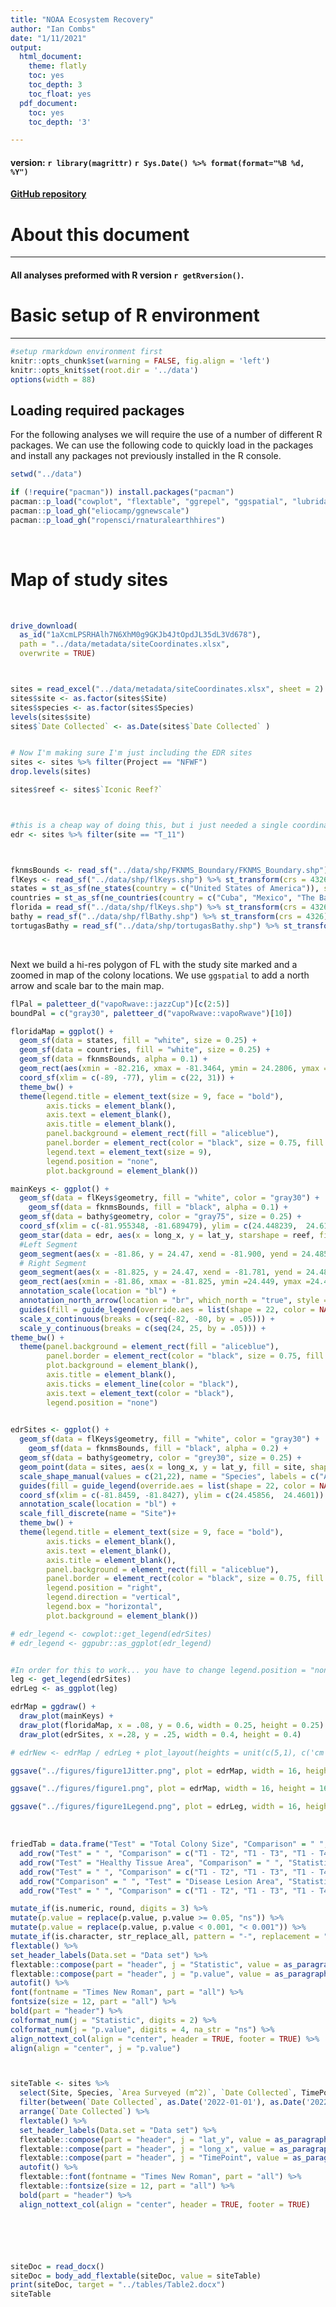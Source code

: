 ```yaml
---
title: "NOAA Ecosystem Recovery"
author: "Ian Combs"
date: "1/11/2021"
output:
  html_document:
    theme: flatly
    toc: yes
    toc_depth: 3
    toc_float: yes
  pdf_document:
    toc: yes
    toc_depth: '3'

---
```



#### version: `r library(magrittr)` `r Sys.Date() %>% format(format="%B %d, %Y")`

#### [GitHub repository](https://github.com/icombs2017/photogrammetryNOAA.git){target="_blank"}

# About this document
***
#### All analyses preformed with R version `r getRversion()`.


# Basic setup of R environment
***

```r
#setup rmarkdown environment first
knitr::opts_chunk$set(warning = FALSE, fig.align = 'left')
knitr::opts_knit$set(root.dir = '../data')
options(width = 88)
```

## Loading required packages
For the following analyses we will require the use of a number of different R packages. We can use the following code to quickly load in the packages and install any packages not previously installed in the R console.

```r
setwd("../data")

if (!require("pacman")) install.packages("pacman")
pacman::p_load("cowplot", "flextable", "ggrepel", "ggspatial", "lubridate", "officer", "paletteer", "patchwork", "rgdal", "rnaturalearth", "sf", "tidyverse", "gdata", "rgeos", "readxl", "ggstar", "cowplot", "ggpubr", "googledrive")
pacman::p_load_gh("eliocamp/ggnewscale")
pacman::p_load_gh("ropensci/rnaturalearthhires")
```
<br>

# Map of study sites

<br>

```r

drive_download(
  as_id("1aXcmLPSRHAlh7N6XhM0g9GKJb4JtOpdJL35dL3Vd678"),
  path = "../data/metadata/siteCoordinates.xlsx", 
  overwrite = TRUE)



sites = read_excel("../data/metadata/siteCoordinates.xlsx", sheet = 2)
sites$site <- as.factor(sites$Site)
sites$species <- as.factor(sites$Species)
levels(sites$site)
sites$`Date Collected` <- as.Date(sites$`Date Collected` )


# Now I'm making sure I'm just including the EDR sites
sites <- sites %>% filter(Project == "NFWF")
drop.levels(sites)

sites$reef <- sites$`Iconic Reef?`    



#this is a cheap way of doing this, but i just needed a single coordinate for the site as a whole, so subsetting one site from EDR and using that for my "EDR" designation
edr <- sites %>% filter(site == "T_11")



fknmsBounds <- read_sf("../data/shp/FKNMS_Boundary/FKNMS_Boundary.shp") %>% st_transform(crs = 4326)
flKeys <- read_sf("../data/shp/flKeys.shp") %>% st_transform(crs = 4326)
states = st_as_sf(ne_states(country = c("United States of America")), scale = "large")
countries = st_as_sf(ne_countries(country = c("Cuba", "Mexico", "The Bahamas"), scale = "large"))
florida = read_sf("../data/shp/flKeys.shp") %>% st_transform(crs = 4326)
bathy = read_sf("../data/shp/flBathy.shp") %>% st_transform(crs = 4326) %>% subset(subset = DATASET %in% c("fl_shelf", "fl_coast"))
tortugasBathy = read_sf("../data/shp/tortugasBathy.shp") %>% st_transform(crs = 4326)

```
<br>

Next we build a hi-res polygon of FL with the study site marked and a zoomed in map of the colony locations. We use `ggspatial` to add a north arrow and scale bar to the main map.
```r
flPal = paletteer_d("vapoRwave::jazzCup")[c(2:5)]
boundPal = c("gray30", paletteer_d("vapoRwave::vapoRwave")[10])

floridaMap = ggplot() +
  geom_sf(data = states, fill = "white", size = 0.25) +
  geom_sf(data = countries, fill = "white", size = 0.25) +
  geom_sf(data = fknmsBounds, alpha = 0.1) +
  geom_rect(aes(xmin = -82.216, xmax = -81.3464, ymin = 24.2806, ymax =24.8452), color = paletteer_d("vapoRwave::vapoRwave")[6], fill = NA, size = 1) +
  coord_sf(xlim = c(-89, -77), ylim = c(22, 31)) +
  theme_bw() +
  theme(legend.title = element_text(size = 9, face = "bold"),
        axis.ticks = element_blank(),
        axis.text = element_blank(),
        axis.title = element_blank(),
        panel.background = element_rect(fill = "aliceblue"),
        panel.border = element_rect(color = "black", size = 0.75, fill = NA),
        legend.text = element_text(size = 9),
        legend.position = "none",
        plot.background = element_blank())

mainKeys <- ggplot() +
  geom_sf(data = flKeys$geometry, fill = "white", color = "gray30") +
    geom_sf(data = fknmsBounds, fill = "black", alpha = 0.1) +
  geom_sf(data = bathy$geometry, color = "gray75", size = 0.25) +
  coord_sf(xlim = c(-81.955348, -81.689479), ylim = c(24.448239,  24.616647)) +
  geom_star(data = edr, aes(x = long_x, y = lat_y, starshape = reef, fill = reef), size = 10)+
  #Left Segment
  geom_segment(aes(x = -81.86, y = 24.47, xend = -81.900, yend = 24.485), size = 0.25) +
  # Right Segment
  geom_segment(aes(x = -81.825, y = 24.47, xend = -81.781, yend = 24.485), size = 0.25) +
  geom_rect(aes(xmin = -81.86, xmax = -81.825, ymin =24.449, ymax =24.47), color = paletteer_d("vapoRwave::vapoRwave")[6], fill = NA, size = 1) +
  annotation_scale(location = "bl") +
  annotation_north_arrow(location = "br", which_north = "true", style = north_arrow_minimal()) +
  guides(fill = guide_legend(override.aes = list(shape = 22, color = NA, size = 4), ncol = 2, order = 1), shape = guide_legend(override.aes = list(size = 3), order = 2), color = guide_legend(override.aes = list(fill = "black", alpha = 0.1), order = 3)) +
  scale_x_continuous(breaks = c(seq(-82, -80, by = .05))) +
  scale_y_continuous(breaks = c(seq(24, 25, by = .05))) +
theme_bw() +
  theme(panel.background = element_rect(fill = "aliceblue"),
        panel.border = element_rect(color = "black", size = 0.75, fill = NA),
        plot.background = element_blank(),
        axis.title = element_blank(),
        axis.ticks = element_line(color = "black"),
        axis.text = element_text(color = "black"),
        legend.position = "none")
  

edrSites <- ggplot() +
  geom_sf(data = flKeys$geometry, fill = "white", color = "gray30") +
    geom_sf(data = fknmsBounds, fill = "black", alpha = 0.2) +
  geom_sf(data = bathy$geometry, color = "grey30", size = 0.25) +
  geom_point(data = sites, aes(x = long_x, y = lat_y, fill = site, shape = species), size = 2, alpha = 1) +
  scale_shape_manual(values = c(21,22), name = "Species", labels = c("ACER", "APAL")) +
  guides(fill = guide_legend(override.aes = list(shape = 22, color = NA, size = 4), ncol = 2, order = 1), shape = guide_legend(override.aes = list(size = 3), order = 2), color = guide_legend(override.aes = list(fill = "black", alpha = 0.1), order = 3)) +
  coord_sf(xlim = c(-81.8459, -81.8427), ylim = c(24.45856,  24.4601)) +
  annotation_scale(location = "bl") +
  scale_fill_discrete(name = "Site")+
  theme_bw() +
  theme(legend.title = element_text(size = 9, face = "bold"),
        axis.ticks = element_blank(),
        axis.text = element_blank(),
        axis.title = element_blank(),
        panel.background = element_rect(fill = "aliceblue"),
        panel.border = element_rect(color = "black", size = 0.75, fill = NA),
        legend.position = "right",
        legend.direction = "vertical",
        legend.box = "horizontal",
        plot.background = element_blank())

# edr_legend <- cowplot::get_legend(edrSites)
# edr_legend <- ggpubr::as_ggplot(edr_legend)


#In order for this to work... you have to change legend.position = "none" to legend.position = "right" (or wve direction you want) the legend from EDR sites above... working to make this better
leg <- get_legend(edrSites)
edrLeg <- as_ggplot(leg)

edrMap = ggdraw() +
  draw_plot(mainKeys) +
  draw_plot(floridaMap, x = .08, y = 0.6, width = 0.25, height = 0.25) +
  draw_plot(edrSites, x =.28, y = .25, width = 0.4, height = 0.4)

# edrNew <- edrMap / edrLeg + plot_layout(heights = unit(c(5,1), c('cm')))

ggsave("../figures/figure1Jitter.png", plot = edrMap, width = 16, height = 16, units = "cm", dpi = 600)

ggsave("../figures/figure1.png", plot = edrMap, width = 16, height = 16, units = "cm", dpi = 600)

ggsave("../figures/figure1Legend.png", plot = edrLeg, width = 16, height = 16, units = "cm", dpi = 600)


```





<br>


```r

friedTab = data.frame("Test" = "Total Colony Size", "Comparison" = " ", "Statistic" = fried.total[["statistic"]][["Friedman chi-squared"]], "p.value" = fried.total$p.value[1]) %>% 
  add_row("Test" = " ", "Comparison" = c("T1 - T2", "T1 - T3", "T1 - T4", "T2 - T3", "T2 - T4", "T3 - T4"), "Statistic" = post.total.statistic.melt$value, "p.value" = p.total.melt$value) %>% 
  add_row("Test" = "Healthy Tissue Area", "Comparison" = " ", "Statistic" =  fried.healthy[["statistic"]][["Friedman chi-squared"]], "p.value" = fried.healthy$p.value[1]) %>% 
  add_row("Test" = " ", "Comparison" = c("T1 - T2", "T1 - T3", "T1 - T4", "T2 - T3", "T2 - T4", "T3 - T4"), "Statistic" = post.healthy.statistic.melt$value, "p.value" = p.healthy.melt$value) %>% 
  add_row("Comparison" = " ", "Test" = "Disease Lesion Area", "Statistic" =  fried.disease[["statistic"]][["Friedman chi-squared"]], "p.value" = fried.disease$p.value[1]) %>% 
  add_row("Test" = " ", "Comparison" = c("T1 - T2", "T1 - T3", "T1 - T4", "T2 - T3", "T2 - T4", "T3 - T4"), "Statistic" = post.disease.statistic.melt$value, "p.value" = p.disease.melt$value) %>% 

mutate_if(is.numeric, round, digits = 3) %>%     
mutate(p.value = replace(p.value, p.value >= 0.05, "ns")) %>%
mutate(p.value = replace(p.value, p.value < 0.001, "< 0.001")) %>% 
mutate_if(is.character, str_replace_all, pattern = "-", replacement = "–") %>%
flextable() %>%
set_header_labels(Data.set = "Data set") %>% 
flextable::compose(part = "header", j = "Statistic", value = as_paragraph("Test Statistic")) %>%
flextable::compose(part = "header", j = "p.value", value = as_paragraph(as_i("p"), "-value")) %>% 
autofit() %>%
font(fontname = "Times New Roman", part = "all") %>%
fontsize(size = 12, part = "all") %>%
bold(part = "header") %>% 
colformat_num(j = "Statistic", digits = 2) %>%
colformat_num(j = "p.value", digits = 4, na_str = "ns") %>% 
align_nottext_col(align = "center", header = TRUE, footer = TRUE) %>% 
align(align = "center", j = "p.value")



siteTable <- sites %>% 
  select(Site, Species, `Area Surveyed (m^2)`, `Date Collected`, TimePoint, lat_y, long_x) %>%
  filter(between(`Date Collected`, as.Date('2022-01-01'), as.Date('2022-06-30'))) %>%
  arrange(`Date Collected`) %>% 
  flextable() %>% 
  set_header_labels(Data.set = "Data set") %>% 
  flextable::compose(part = "header", j = "lat_y", value = as_paragraph("Latitude")) %>% 
  flextable::compose(part = "header", j = "long_x", value = as_paragraph("Longitude")) %>% 
  flextable::compose(part = "header", j = "TimePoint", value = as_paragraph("Time Point")) %>% 
  autofit() %>%
  flextable::font(fontname = "Times New Roman", part = "all") %>%
  flextable::fontsize(size = 12, part = "all") %>%
  bold(part = "header") %>% 
  align_nottext_col(align = "center", header = TRUE, footer = TRUE)






siteDoc = read_docx()
siteDoc = body_add_flextable(siteDoc, value = siteTable)
print(siteDoc, target = "../tables/Table2.docx")
siteTable













```





